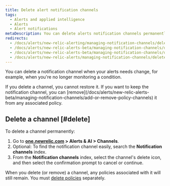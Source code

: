 ```yaml
---
title: Delete alert notification channels
tags:
  - Alerts and applied intelligence
  - Alerts
  - Alert notifications
metaDescription: You can delete alerts notification channels permanently or you can keep channels but remove them from associated policies.
redirects:
  - /docs/alerts/new-relic-alerting/managing-notification-channels/deleting-alert-channels
  - /docs/alerts/new-relic-alerts-beta/managing-notification-channels/deleting-alert-notification-channels
  - /docs/alerts/new-relic-alerts-beta/managing-notification-channels/delete-alert-notification-channels
  - /docs/alerts/new-relic-alerts/managing-notification-channels/delete-alert-notification-channels
---
```


You can delete a notification channel when your alerts needs change, for example, when you're no longer monitoring a condition.

<Callout variant="caution">
  If you delete a channel, you cannot restore it. If you want to keep the notification channel, you can [remove](/docs/alerts/new-relic-alerts-beta/managing-notification-channels/add-or-remove-policy-channels) it from any associated policy.
</Callout>

## Delete a channel [#delete]

To delete a channel permanently:

1. Go to **[one.newrelic.com](https://one.newrelic.com/all-capabilities) > Alerts & AI > Channels**.
2. Optional: To find the notification channel easily, search the **Notification channels** index.
3. From the **Notification channels** index, select the channel's delete icon, and then select the confirmation prompt to cancel or continue.

When you delete (or remove) a channel, any policies associated with it will still remain. You must [delete policies](/docs/alerts/new-relic-alerts-beta/updating-alert-policies/disable-or-delete-alert-policies-conditions) separately.
